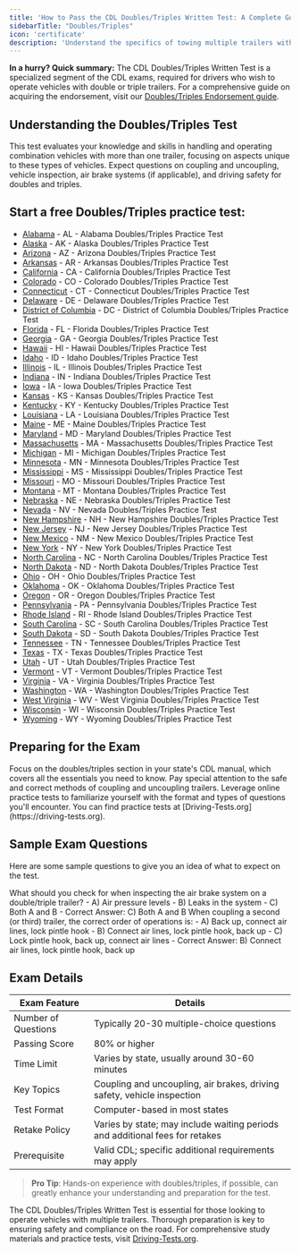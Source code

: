 ```yaml
---
title: 'How to Pass the CDL Doubles/Triples Written Test: A Complete Guide'
sidebarTitle: "Doubles/Triples"
icon: 'certificate'
description: 'Understand the specifics of towing multiple trailers with our Doubles/Triples test guide, emphasizing connection and stability techniques.'
---
```


<Tip>**In a hurry? Quick summary:** The CDL Doubles/Triples Written Test is a specialized segment of the CDL exams, required for drivers who wish to operate vehicles with double or triple trailers. For a comprehensive guide on acquiring the endorsement, visit our [Doubles/Triples Endorsement guide](/cdl/cdl-types/endorsements/doubles-triples).</Tip>


## Understanding the Doubles/Triples Test

<AccordionGroup>
  <Accordion title="Exam Overview">
    This test evaluates your knowledge and skills in handling and operating combination vehicles with more than one trailer, focusing on aspects unique to these types of vehicles.
  </Accordion>

  <Accordion title="Key Topics Covered">
    Expect questions on coupling and uncoupling, vehicle inspection, air brake systems (if applicable), and driving safety for doubles and triples.
  </Accordion>
</AccordionGroup>

## Start a free Doubles/Triples practice test:

- [Alabama](https://driving-tests.org/alabama/#cdl-double-triple-trailers) - AL - Alabama Doubles/Triples Practice Test
- [Alaska](https://driving-tests.org/alaska/#cdl-double-triple-trailers) - AK - Alaska Doubles/Triples Practice Test
- [Arizona](https://driving-tests.org/arizona/#cdl-double-triple-trailers) - AZ - Arizona Doubles/Triples Practice Test
- [Arkansas](https://driving-tests.org/arkansas/#cdl-double-triple-trailers) - AR - Arkansas Doubles/Triples Practice Test
- [California](https://driving-tests.org/california/#cdl-double-triple-trailers) - CA - California Doubles/Triples Practice Test
- [Colorado](https://driving-tests.org/colorado/#cdl-double-triple-trailers) - CO - Colorado Doubles/Triples Practice Test
- [Connecticut](https://driving-tests.org/connecticut/#cdl-double-triple-trailers) - CT - Connecticut Doubles/Triples Practice Test
- [Delaware](https://driving-tests.org/delaware/#cdl-double-triple-trailers) - DE - Delaware Doubles/Triples Practice Test
- [District of Columbia](https://driving-tests.org/district-columbia/#cdl-double-triple-trailers) - DC - District of Columbia Doubles/Triples Practice Test
- [Florida](https://driving-tests.org/florida/#cdl-double-triple-trailers) - FL - Florida Doubles/Triples Practice Test
- [Georgia](https://driving-tests.org/georgia/#cdl-double-triple-trailers) - GA - Georgia Doubles/Triples Practice Test
- [Hawaii](https://driving-tests.org/hawaii/#cdl-double-triple-trailers) - HI - Hawaii Doubles/Triples Practice Test
- [Idaho](https://driving-tests.org/idaho/#cdl-double-triple-trailers) - ID - Idaho Doubles/Triples Practice Test
- [Illinois](https://driving-tests.org/illinois/#cdl-double-triple-trailers) - IL - Illinois Doubles/Triples Practice Test
- [Indiana](https://driving-tests.org/indiana/#cdl-double-triple-trailers) - IN - Indiana Doubles/Triples Practice Test
- [Iowa](https://driving-tests.org/iowa/#cdl-double-triple-trailers) - IA - Iowa Doubles/Triples Practice Test
- [Kansas](https://driving-tests.org/kansas/#cdl-double-triple-trailers) - KS - Kansas Doubles/Triples Practice Test
- [Kentucky](https://driving-tests.org/kentucky/#cdl-double-triple-trailers) - KY - Kentucky Doubles/Triples Practice Test
- [Louisiana](https://driving-tests.org/louisiana/#cdl-double-triple-trailers) - LA - Louisiana Doubles/Triples Practice Test
- [Maine](https://driving-tests.org/maine/#cdl-double-triple-trailers) - ME - Maine Doubles/Triples Practice Test
- [Maryland](https://driving-tests.org/maryland/#cdl-double-triple-trailers) - MD - Maryland Doubles/Triples Practice Test
- [Massachusetts](https://driving-tests.org/massachusetts/#cdl-double-triple-trailers) - MA - Massachusetts Doubles/Triples Practice Test
- [Michigan](https://driving-tests.org/michigan/#cdl-double-triple-trailers) - MI - Michigan Doubles/Triples Practice Test
- [Minnesota](https://driving-tests.org/minnesota/#cdl-double-triple-trailers) - MN - Minnesota Doubles/Triples Practice Test
- [Mississippi](https://driving-tests.org/mississippi/#cdl-double-triple-trailers) - MS - Mississippi Doubles/Triples Practice Test
- [Missouri](https://driving-tests.org/missouri/#cdl-double-triple-trailers) - MO - Missouri Doubles/Triples Practice Test
- [Montana](https://driving-tests.org/montana/#cdl-double-triple-trailers) - MT - Montana Doubles/Triples Practice Test
- [Nebraska](https://driving-tests.org/nebraska/#cdl-double-triple-trailers) - NE - Nebraska Doubles/Triples Practice Test
- [Nevada](https://driving-tests.org/nevada/#cdl-double-triple-trailers) - NV - Nevada Doubles/Triples Practice Test
- [New Hampshire](https://driving-tests.org/new-hampshire/#cdl-double-triple-trailers) - NH - New Hampshire Doubles/Triples Practice Test
- [New Jersey](https://driving-tests.org/new-jersey/#cdl-double-triple-trailers) - NJ - New Jersey Doubles/Triples Practice Test
- [New Mexico](https://driving-tests.org/new-mexico/#cdl-double-triple-trailers) - NM - New Mexico Doubles/Triples Practice Test
- [New York](https://driving-tests.org/new-york/#cdl-double-triple-trailers) - NY - New York Doubles/Triples Practice Test
- [North Carolina](https://driving-tests.org/north-carolina/#cdl-double-triple-trailers) - NC - North Carolina Doubles/Triples Practice Test
- [North Dakota](https://driving-tests.org/north-dakota/#cdl-double-triple-trailers) - ND - North Dakota Doubles/Triples Practice Test
- [Ohio](https://driving-tests.org/ohio/#cdl-double-triple-trailers) - OH - Ohio Doubles/Triples Practice Test
- [Oklahoma](https://driving-tests.org/oklahoma/#cdl-double-triple-trailers) - OK - Oklahoma Doubles/Triples Practice Test
- [Oregon](https://driving-tests.org/oregon/#cdl-double-triple-trailers) - OR - Oregon Doubles/Triples Practice Test
- [Pennsylvania](https://driving-tests.org/pennsylvania/#cdl-double-triple-trailers) - PA - Pennsylvania Doubles/Triples Practice Test
- [Rhode Island](https://driving-tests.org/rhode-island/#cdl-double-triple-trailers) - RI - Rhode Island Doubles/Triples Practice Test
- [South Carolina](https://driving-tests.org/south-carolina/#cdl-double-triple-trailers) - SC - South Carolina Doubles/Triples Practice Test
- [South Dakota](https://driving-tests.org/south-dakota/#cdl-double-triple-trailers) - SD - South Dakota Doubles/Triples Practice Test
- [Tennessee](https://driving-tests.org/tennessee/#cdl-double-triple-trailers) - TN - Tennessee Doubles/Triples Practice Test
- [Texas](https://driving-tests.org/texas/#cdl-double-triple-trailers) - TX - Texas Doubles/Triples Practice Test
- [Utah](https://driving-tests.org/utah/#cdl-double-triple-trailers) - UT - Utah Doubles/Triples Practice Test
- [Vermont](https://driving-tests.org/vermont/#cdl-double-triple-trailers) - VT - Vermont Doubles/Triples Practice Test
- [Virginia](https://driving-tests.org/virginia/#cdl-double-triple-trailers) - VA - Virginia Doubles/Triples Practice Test
- [Washington](https://driving-tests.org/washington/#cdl-double-triple-trailers) - WA - Washington Doubles/Triples Practice Test
- [West Virginia](https://driving-tests.org/west-virginia/#cdl-double-triple-trailers) - WV - West Virginia Doubles/Triples Practice Test
- [Wisconsin](https://driving-tests.org/wisconsin/#cdl-double-triple-trailers) - WI - Wisconsin Doubles/Triples Practice Test
- [Wyoming](https://driving-tests.org/wyoming/#cdl-double-triple-trailers) - WY - Wyoming Doubles/Triples Practice Test



## Preparing for the Exam

<Steps>
  <Step title="Study the CDL Manual">
    Focus on the doubles/triples section in your state's CDL manual, which covers all the essentials you need to know.
  </Step>

  <Step title="Understand Coupling Procedures">
    Pay special attention to the safe and correct methods of coupling and uncoupling trailers.
  </Step>

  <Step title="Practice Tests">
    Leverage online practice tests to familiarize yourself with the format and types of questions you'll encounter. You can find practice tests at [Driving-Tests.org](https://driving-tests.org).
  </Step>
</Steps>

## Sample Exam Questions

Here are some sample questions to give you an idea of what to expect on the test.

<AccordionGroup>
  <Accordion title="Question 1: Inspecting Air Brake Systems">
    What should you check for when inspecting the air brake system on a double/triple trailer?
    - A) Air pressure levels
    - B) Leaks in the system
    - C) Both A and B
    - Correct Answer: C) Both A and B
  </Accordion>

  <Accordion title="Question 2: Coupling Trailers">
    When coupling a second (or third) trailer, the correct order of operations is:
    - A) Back up, connect air lines, lock pintle hook
    - B) Connect air lines, lock pintle hook, back up
    - C) Lock pintle hook, back up, connect air lines
    - Correct Answer: B) Connect air lines, lock pintle hook, back up
  </Accordion>
</AccordionGroup>

## Exam Details

| Exam Feature           | Details                                           |
|------------------------|---------------------------------------------------|
| Number of Questions    | Typically 20-30 multiple-choice questions         |
| Passing Score          | 80% or higher                                     |
| Time Limit             | Varies by state, usually around 30-60 minutes     |
| Key Topics             | Coupling and uncoupling, air brakes, driving safety, vehicle inspection |
| Test Format            | Computer-based in most states                     |
| Retake Policy          | Varies by state; may include waiting periods and additional fees for retakes |
| Prerequisite           | Valid CDL; specific additional requirements may apply |

> **Pro Tip**: Hands-on experience with doubles/triples, if possible, can greatly enhance your understanding and preparation for the test.

The CDL Doubles/Triples Written Test is essential for those looking to operate vehicles with multiple trailers. Thorough preparation is key to ensuring safety and compliance on the road. For comprehensive study materials and practice tests, visit [Driving-Tests.org](https://driving-tests.org).

<Snippet file="cdl-premium.mdx" />